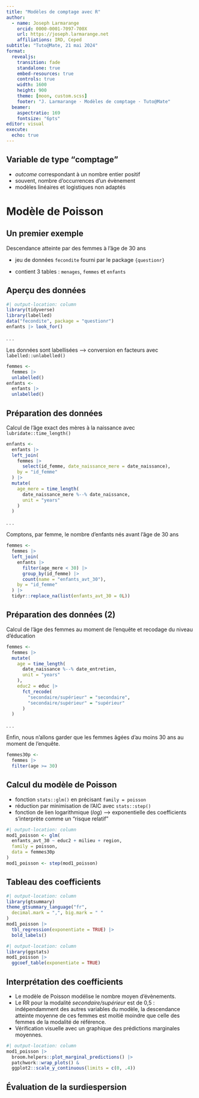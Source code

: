```yaml
---
title: "Modèles de comptage avec R"
author:
  - name: Joseph Larmarange
    orcid: 0000-0001-7097-700X
    url: https://joseph.larmarange.net
    affiliations: IRD, Ceped
subtitle: "Tuto@Mate, 21 mai 2024"
format:
  revealjs:
    transition: fade
    standalone: true
    embed-resources: true
    controls: true
    width: 1600
    height: 900
    theme: [moon, custom.scss]
    footer: "J. Larmarange · Modèles de comptage · Tuto@Mate"
  beamer: 
    aspectratio: 169
    fontsize: "6pts"
editor: visual
execute: 
  echo: true
---
```


## Variable de type <q>comptage</q>

-   *outcome* correspondant à un nombre entier positif
-   souvent, nombre d’occurrences d'un évènement
-   modèles linéaires et logistiques non adaptés

# Modèle de Poisson

## Un premier exemple

Descendance atteinte par des femmes à l'âge de 30 ans

-   jeu de données `fecondite` fourni par le package `{questionr}`

-   contient 3 tables : `menages`, `femmes` et `enfants`

## Aperçu des données

\AddToHook{env/Highlighting/begin}{\tiny}
\AddToHook{env/verbatim/begin}{\tiny}

```r
#| output-location: column
library(tidyverse)
library(labelled)
data("fecondite", package = "questionr")
enfants |> look_for()
```

. . .

Les données sont labellisées –\> conversion en facteurs avec `labelled::unlabelled()`

```r
femmes <- 
  femmes |> 
  unlabelled()
enfants <- 
  enfants |> 
  unlabelled()
```

## Préparation des données

Calcul de l'âge exact des mères à la naissance avec `lubridate::time_length()`

```r
enfants <-
  enfants |>
  left_join(
    femmes |>
      select(id_femme, date_naissance_mere = date_naissance),
    by = "id_femme"
  ) |>
  mutate(
    age_mere = time_length(
      date_naissance_mere %--% date_naissance,
      unit = "years"
    )
  )
```

. . .

Comptons, par femme, le nombre d'enfants nés avant l'âge de 30 ans

```r
femmes <-
  femmes |> 
  left_join(
    enfants |> 
      filter(age_mere < 30) |> 
      group_by(id_femme) |> 
      count(name = "enfants_avt_30"),
    by = "id_femme"
  ) |> 
  tidyr::replace_na(list(enfants_avt_30 = 0L))
```

## Préparation des données (2)

Calcul de l'âge des femmes au moment de l'enquête et recodage du niveau d'éducation

```r
femmes <-
  femmes |> 
  mutate(
    age = time_length(
      date_naissance %--% date_entretien,
      unit = "years"
    ),
    educ2 = educ |> 
      fct_recode(
        "secondaire/supérieur" = "secondaire",
        "secondaire/supérieur" = "supérieur"
      )
  )
```

. . .

Enfin, nous n'allons garder que les femmes âgées d'au moins 30 ans au moment de l'enquête.

```r
femmes30p <- 
  femmes |> 
  filter(age >= 30)
```

## Calcul du modèle de Poisson

-   fonction `stats::glm()` en précisant `family = poisson`
-   réduction par minimisation de l'AIC avec `stats::step()`
-   fonction de lien logarithmique (*log*) –\> exponentielle des coefficients s'interprète comme un <q>risque relatif</q>

```r
#| output-location: column
mod1_poisson <- glm(
  enfants_avt_30 ~ educ2 + milieu + region,
  family = poisson,
  data = femmes30p
)
mod1_poisson <- step(mod1_poisson)
```

## Tableau des coefficients

```r
#| output-location: column
library(gtsummary)
theme_gtsummary_language("fr",
  decimal.mark = ",", big.mark = " "
)
mod1_poisson |> 
  tbl_regression(exponentiate = TRUE) |> 
  bold_labels()
```

```r
#| output-location: column
library(ggstats)
mod1_poisson |> 
  ggcoef_table(exponentiate = TRUE)
```

## Interprétation des coefficients

-   Le modèle de Poisson modélise le nombre moyen d'évènements.
-   Le RR pour la modalité *secondaire/supérieur* est de 0,5 : indépendamment des autres variables du modèle, la descendance atteinte moyenne de ces femmes est moitié moindre que celle des femmes de la modalité de référence.
-   Vérification visuelle avec un graphique des prédictions marginales moyennes.

```r
#| output-location: column
mod1_poisson |> 
  broom.helpers::plot_marginal_predictions() |> 
  patchwork::wrap_plots() &
  ggplot2::scale_y_continuous(limits = c(0, .4))
```

## Évaluation de la surdiespersion
